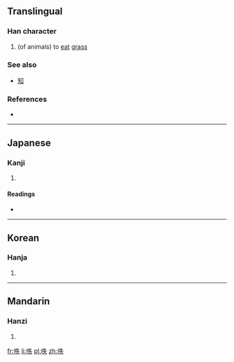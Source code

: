 ==Translingual==

===Han character===
{{Han char|rn=30|rad=口|as=05|sn=8|four=|canj=口竹手人 (RHQO)|ids=⿰[[口]][[失]]}}

# (of animals) to [[eat]] [[grass]]

===See also===
* [[知]]

===References===
* {{Han ref|kx=0183.080|dkj=03465|dj=0402.090|hdz=10601.080|uh=5479|ud=21625}}

----

==Japanese==

===Kanji===
{{ja-kanji|grade=|rs=口05}}

# {{defn|lang=ja|sort=口05}}

====Readings====
* {{ja-readings|on=[[いつ]] (itsu), [[ちつ]] (chitsu)|kun=}}

----

==Korean==

===Hanja===
{{ko-hanja|hangeul=[[일]], [[질]]|rv=il, jil|mr=il, chil}}

# {{defn|lang=ko|sort=口05}}

----

==Mandarin==

===Hanzi===
{{cmn-hanzi|pin=[[yì]] ([[yi4]])|wg=i<sup>4</sup>}}

# {{defn|lang=cmn|sort=口05}}

[[fr:呹]]
[[li:呹]]
[[pl:呹]]
[[zh:呹]]